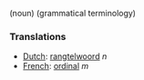 (noun) (grammatical terminology)

===Translations===
*[[Dutch]]: [[rangtelwoord]] ''n''
*[[French]]: [[ordinal]] ''m''